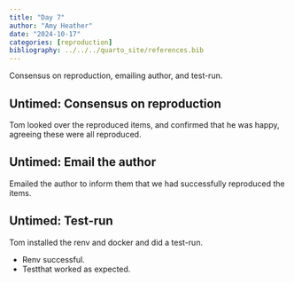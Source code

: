 ```yaml
---
title: "Day 7"
author: "Amy Heather"
date: "2024-10-17"
categories: [reproduction]
bibliography: ../../../quarto_site/references.bib
---
```


::: {.callout-note}

Consensus on reproduction, emailing author, and test-run.

:::

## Untimed: Consensus on reproduction

Tom looked over the reproduced items, and confirmed that he was happy, agreeing these were all reproduced.

## Untimed: Email the author

Emailed the author to inform them that we had successfully reproduced the items.

## Untimed: Test-run

Tom installed the renv and docker and did a test-run.

* Renv successful.
* Testthat worked as expected.